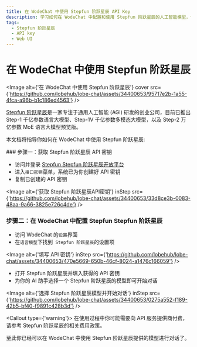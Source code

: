 ```yaml
---
title: 在 WodeChat 中使用 Stepfun 阶跃星辰 API Key
description: 学习如何在 WodeChat 中配置和使用 Stepfun 阶跃星辰的人工智能模型，包括获取 API Key 和选择模型开始对话。
tags:
  - Stepfun 阶跃星辰
  - API key
  - Web UI
---
```


# 在 WodeChat 中使用 Stepfun 阶跃星辰

<Image alt={'在 WodeChat 中使用 Stepfun 阶跃星辰'} cover src={'https://github.com/lobehub/lobe-chat/assets/34400653/95717e2b-1a55-4fca-a96b-b1c186ed4563'} />

[Stepfun 阶跃星辰](https://www.stepfun.com/)是一家专注于通用人工智能 (AGI) 研发的创业公司，目前已推出 Step-1 千亿参数语言大模型、Step-1V 千亿参数多模态大模型，以及 Step-2 万亿参数 MoE 语言大模型预览版。

本文档将指导你如何在 WodeChat 中使用 Stepfun 阶跃星辰:

<Steps>
  ### 步骤一：获取 Stepfun 阶跃星辰 API 密钥

  - 访问并登录 [Stepfun Stepfun 阶跃星辰开放平台](https://platform.stepfun.com/)
  - 进入`接口密钥`菜单，系统已为你创建好 API 密钥
  - 复制已创建的 API 密钥

  <Image alt={'获取 Stepfun 阶跃星辰API密钥'} inStep src={'https://github.com/lobehub/lobe-chat/assets/34400653/33d8ce3b-0083-48aa-9a66-3825e726c4de'} />

  ### 步骤二：在 WodeChat 中配置 Stepfun Stepfun 阶跃星辰

  - 访问 WodeChat 的`设置`界面
  - 在`语言模型`下找到` Stepfun 阶跃星辰`的设置项

  <Image alt={'填写 API 密钥'} inStep src={'https://github.com/lobehub/lobe-chat/assets/34400653/470e5669-650b-46cf-8024-a1476c166059'} />

  - 打开 Stepfun 阶跃星辰并填入获得的 API 密钥
  - 为你的 AI 助手选择一个 Stepfun 阶跃星辰的模型即可开始对话

  <Image alt={'选择 Stepfun 阶跃星辰模型并开始对话'} inStep src={'https://github.com/lobehub/lobe-chat/assets/34400653/0275a552-f189-42b5-bf40-f9891c428b3d'} />

  <Callout type={'warning'}>
    在使用过程中你可能需要向 API 服务提供商付费，请参考 Stepfun 阶跃星辰的相关费用政策。
  </Callout>
</Steps>

至此你已经可以在 WodeChat 中使用 Stepfun 阶跃星辰提供的模型进行对话了。
